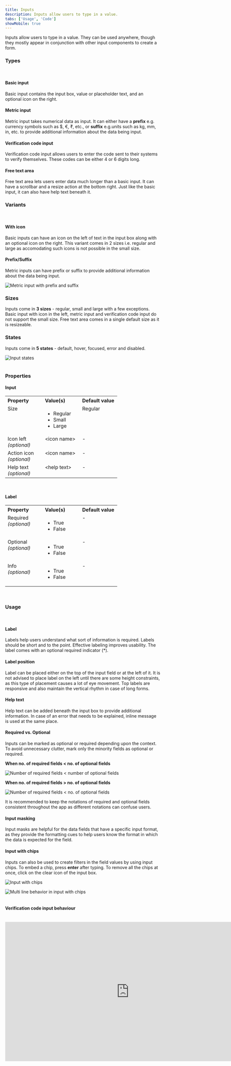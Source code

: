 ```yaml
---
title: Inputs
description: Inputs allow users to type in a value.
tabs: ['Usage', 'Code']
showMobile: true
---
```


Inputs allow users to type in a value. They can be used anywhere, though they mostly appear in conjunction with other input components to create a form.

### Types
<br/>

#### Basic input
Basic input contains the input box, value or placeholder text, and an optional icon on the right.
<Preview name="components-input-basic-input--basic-input" />

#### Metric input
Metric input takes numerical data as input. It can either have a **prefix** e.g. currency symbols such as $, €, ₹, etc., or **suffix** e.g.units such as kg, mm, in, etc. to provide additional information about the data being input. 
<Preview name="components-metricinput-all--all" />

#### Verification code input
Verification code input allows users to enter the code sent to their systems to verify themselves. These codes can be either 4 or 6 digits long.
<Preview name="components-verificationcodeinput-all--all" />

#### Free text area
Free text area lets users enter data much longer than a basic input. It can have a scrollbar and a resize action at the bottom right. Just like the basic input, it can also have help text beneath it.
<Preview name="components-textarea-default-textarea--default-textarea" />

### Variants
<br/>

#### With icon
Basic inputs can have an icon on the left of text in the input box along with an optional icon on the right. This variant comes in 2 sizes i.e. regular and large as accomodating such icons is not possible in the small size.
<Preview name="components-input-icon-left-input--icon-left-input" />

#### Prefix/Suffix
Metric inputs can have prefix or suffix to provide additional information about the data being input.

![Metric input with prefix and suffix](./images/inputs-1.png)
<br/>

### Sizes
Inputs come in **3 sizes** - regular, small and large with a few exceptions. Basic input with icon in the left, metric input and verification code input do not support the small size. Free text area comes in a single default size as it is resizeable.
<Preview name="components-input-variants-size--size" />

### States
Inputs come in **5 states** - default, hover, focused, error and disabled.

![Input states](./images/inputs-2.png)
<br/>
<br/>

### Properties
#### Input
<table style="width: 100%">
  <tbody>
    <tr>
      <th style="width:33%; text-align: left;">Property</th>
      <th style="width:33%; text-align: left;">Value(s)</th>
      <th style="width:33%; text-align: left;">Default value</th>
    </tr>
    <tr style="vertical-align: top">
      <td>Size</td>
      <td>
          <ul>
              <li>Regular</li>
              <li>Small</li>
              <li>Large</li>
          </ul>
      </td>
      <td>Regular</td>
    </tr>
    <tr style="vertical-align: top">
      <td>Icon left<br/><em>(optional)</em></td>
      <td>&#60;icon name&#62;</td>
      <td>-</td>
    </tr>
    <tr style="vertical-align: top">
      <td>Action icon<br/><em>(optional)</em></td>
      <td>&#60;icon name&#62;</td>
      <td>-</td>
    </tr>
    <tr style="vertical-align: top">
      <td>Help text<br/><em>(optional)</em></td>
      <td>&#60;help text&#62;</td>
      <td>-</td>
    </tr>
  </tbody>
</table>
<br/>

#### Label
<table style="width: 100%">
  <tbody>
    <tr>
      <th style="width:33%; text-align: left;">Property</th>
      <th style="width:33%; text-align: left;">Value(s)</th>
      <th style="width:33%; text-align: left;">Default value</th>
    </tr>
    <tr style="vertical-align: top">
      <td>Required<br/><em>(optional)</em></td>
      <td>
          <ul>
              <li>True</li>
              <li>False</li>
          </ul>
      </td>
      <td>-</td>
    </tr>
    <tr style="vertical-align: top">
      <td>Optional<br/><em>(optional)</em></td>
      <td>
          <ul>
              <li>True</li>
              <li>False</li>
          </ul>
      </td>
      <td>-</td>
    </tr>
    <tr style="vertical-align: top">
      <td>Info<br/><em>(optional)</em></td>
      <td>
          <ul>
              <li>True</li>
              <li>False</li>
          </ul>
      </td>
      <td>-</td>
    </tr>
  </tbody>
</table>
<br/>

### Usage
<br/>

#### Label
Labels help users understand what sort of information is required. Labels should be short and to the point. Effective labeling improves usability.
The label comes with an optional required indicator (*).
<Preview name="components-input-input-with-label--input-with-label" />

#### Label position
Label can be placed either on the top of the input field or at the left of it. It is not advised to place label on the left until there are some height constraints, as this type of placement causes a lot of eye movement. Top labels are responsive and also maintain the vertical rhythm in case of long forms.
<Preview name="components-input-label-position--label-position" />

#### Help text
Help text can be added beneath the input box to provide additional information. In case of an error that needs to be explained, inline message is used at the same place.
<Preview name="components-input-input-with-caption--input-with-caption" />

#### Required vs. Optional
Inputs can be marked as optional or required depending upon the context. To avoid unnecessary clutter, mark only the minority fields as optional or required.

**When no. of required fields < no. of optional fields**

![Number of required fields < number of optional fields](./images/inputs-3.png)
<br/>

**When no. of required fields > no. of optional fields**

![Number of required fields < no. of optional fields](./images/inputs-4.png)
<br/>

It is recommended to keep the notations of required and optional fields consistent throughout the app as different notations can confuse users.

#### Input masking
Input masks are helpful for the data fields that have a specific input format, as they provide the formatting cues to help users know the format in which the data is expected for the field.
<Preview name="components-inputmask-phone-number--phone-number" />

#### Input with chips
Inputs can also be used to create filters in the field values by using input chips. To embed a chip, press **enter** after typing. To remove all the chips at once, click on the clear icon of the input box.

![Input with chips](./images/inputs-5.png)
<br/>

![Multi line behavior in input with chips](./images/inputs-6.png)
<br/>
<br/>

#### Verification code input behaviour
<br/>

<iframe style="border: 1px solid rgba(0, 0, 0, 0.1);" width="800" height="450" src="https://www.figma.com/embed?embed_host=share&url=https%3A%2F%2Fwww.figma.com%2Fproto%2FYOxwh18LLa34NQIahcozOz%2FVerification-Code-Input-Expected-Flow%3Fkind%3D%26node-id%3D122%253A0%26page-id%3D0%253A1%26scaling%3Dscale-down-width%26viewport%3D163%252C286%252C0.05311004817485809&hide-ui=1" allowfullscreen></iframe>
 


